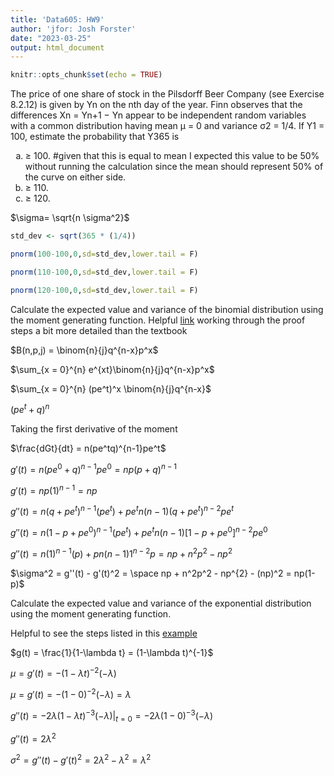 ```yaml
---
title: 'Data605: HW9'
author: 'jfor: Josh Forster'
date: "2023-03-25"
output: html_document
---
```


```r
knitr::opts_chunk$set(echo = TRUE)
```


The price of one share of stock in the Pilsdorff Beer Company (see Exercise 8.2.12) is given by Yn on the nth day of the year. Finn observes that the differences Xn = Yn+1 − Yn appear to be independent random variables with a common distribution having mean μ = 0 and variance σ2 = 1/4. If Y1 = 100, estimate the probability that Y365 is

(a) ≥ 100. #given that this is equal to mean I expected this value to be 50% without running the calculation since the mean should represent 50% of the curve on either side.
(b) ≥ 110.
(c) ≥ 120.

$\sigma= \sqrt{n \sigma^2}$

```r
std_dev <- sqrt(365 * (1/4))

pnorm(100-100,0,sd=std_dev,lower.tail = F)

pnorm(110-100,0,sd=std_dev,lower.tail = F)

pnorm(120-100,0,sd=std_dev,lower.tail = F)

```


Calculate the expected value and variance of the binomial distribution using the moment generating function. Helpful [link](https://online.stat.psu.edu/stat414/book/export/html/676) working through the proof steps a bit more detailed than the textbook

$B(n,p,j) = \binom{n}{j}q^{n-x}p^x$

$\sum_{x = 0}^{n} e^{xt}\binom{n}{j}q^{n-x}p^x$

$\sum_{x = 0}^{n} (pe^t)^x \binom{n}{j}q^{n-x}$

$(pe^t + q)^n$

Taking the first derivative of the moment

$\frac{dGt}{dt} = n(pe^tq)^{n-1}pe^t$

$g'(t)  =  n(pe^0+q)^{n-1}pe^0 = np(p+q)^{n-1}$

$g'(t)  =  np(1)^{n-1} = np$

$g''(t) = n(q+pe^t)^{n-1}(pe^t)+pe^tn(n-1)(q+pe^t)^{n-2}pe^t$

$g''(t) = n(1-p+pe^0)^{n-1}(pe^t)+pe^tn(n-1)[1-p+pe^0]^{n-2}pe^0$

$g''(t) = n(1)^{n-1}(p)+pn(n-1)1^{n-2}p = np + n^2p^2 - np^2$

$\sigma^2 = g''(t) - g'(t)^2 = \space np + n^2p^2 - np^{2} - (np)^2 = np(1-p)$


Calculate the expected value and variance of the exponential distribution using the moment generating function.

Helpful to see the steps listed in this [example](https://online.stat.psu.edu/stat414/lesson/15/15.2)

$g(t) = \frac{1}{1-\lambda t} = (1-\lambda t)^{-1}$


$\mu  = g'(t) = -(1-\lambda t)^{-2}(-\lambda)$


$\mu  = g'(t) = -(1-0)^{-2}(-\lambda) = \lambda$

$g''(t) = -2\lambda(1-\lambda t)^{-3} (-\lambda) |_{t=0} = -2\lambda(1-0)^{-3}(-\lambda)$

$g''(t) = 2\lambda^2$

$\sigma^2 = g''(t) - g'(t)^2 = 2\lambda^2 - \lambda^2 = \lambda ^2$

